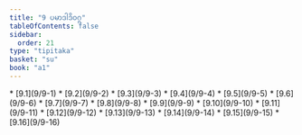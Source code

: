 ```yaml
---
title: "9 ပမာဒါဒိဝဂ္ဂ"
tableOfContents: false
sidebar:
  order: 21
type: "tipitaka"
basket: "su"
book: "a1"
---
```



<DynamicBreadcrumb />



<TableOfContents book="a1" section="9">
* [9.1](9/9-1)
* [9.2](9/9-2)
* [9.3](9/9-3)
* [9.4](9/9-4)
* [9.5](9/9-5)
* [9.6](9/9-6)
* [9.7](9/9-7)
* [9.8](9/9-8)
* [9.9](9/9-9)
* [9.10](9/9-10)
* [9.11](9/9-11)
* [9.12](9/9-12)
* [9.13](9/9-13)
* [9.14](9/9-14)
* [9.15](9/9-15)
* [9.16](9/9-16)
</TableOfContents>